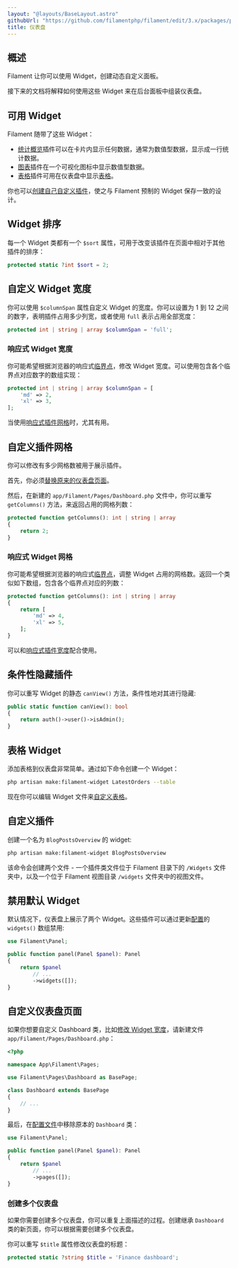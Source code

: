 ```yaml
---
layout: "@layouts/BaseLayout.astro"
githubUrl: "https://github.com/filamentphp/filament/edit/3.x/packages/panels/docs/05-dashboard.md"
title: 仪表盘
---
```


## 概述

Filament 让你可以使用 Widget，创建动态自定义面板。

接下来的文档将解释如何使用这些 Widget 来在后台面板中组装仪表盘。

## 可用 Widget

Filament 随带了这些 Widget：

- [统计概览](../widgets/stats-overview)插件可以在卡片内显示任何数据，通常为数值型数据，显示成一行统计数据。
- [图表](../widgets/charts)插件在一个可视化图标中显示数值型数据。 
- [表格](#表格-widget)插件可用在仪表盘中显示[表格](../tables/getting-started)。

你也可以[创建自己自定义插件](#自定义-widget)，使之与 Filament 预制的 Widget 保存一致的设计。

## Widget 排序

每一个 Widget 类都有一个 `$sort` 属性，可用于改变该插件在页面中相对于其他插件的排序：

```php
protected static ?int $sort = 2;
```

## 自定义 Widget 宽度

你可以使用 `$columnSpan` 属性自定义 Widget 的宽度。你可以设置为 1 到 12 之间的数字，表明插件占用多少列宽，或者使用 `full` 表示占用全部宽度：

```php
protected int | string | array $columnSpan = 'full';
```

### 响应式 Widget 宽度

你可能希望根据浏览器的响应式[临界点](https://tailwindcss.com/docs/responsive-design#overview)，修改 Widget 宽度。可以使用包含各个临界点对应数字的数组实现：

```php
protected int | string | array $columnSpan = [
    'md' => 2,
    'xl' => 3,
];
```

当使用[响应式插件网格](#响应式-widget-网格)时，尤其有用。

## 自定义插件网格

你可以修改有多少网格数被用于展示插件。

首先，你必须[替换原来的仪表盘页面](#自定义仪表盘页面)。

然后，在新建的 `app/Filament/Pages/Dashboard.php` 文件中，你可以重写 `getColumns()` 方法，来返回占用的网格列数：

```php
protected function getColumns(): int | string | array
{
    return 2;
}
```

### 响应式 Widget 网格

你可能希望根据浏览器的响应式[临界点](https://tailwindcss.com/docs/responsive-design#overview)，调整 Widget 占用的网格数。返回一个类似如下数组，包含各个临界点对应的列数：

```php
protected function getColumns(): int | string | array
{
    return [
        'md' => 4,
        'xl' => 5,
    ];
}
```

可以和[响应式插件宽度](#响应式-widget-宽度)配合使用。

## 条件性隐藏插件

你可以重写 Widget 的静态 `canView()` 方法，条件性地对其进行隐藏:

```php
public static function canView(): bool
{
    return auth()->user()->isAdmin();
}
```

## 表格 Widget

添加表格到仪表盘非常简单。通过如下命令创建一个 Widget：

```bash
php artisan make:filament-widget LatestOrders --table
```

现在你可以编辑 Widget 文件来[自定义表格](../tables/getting-started)。

## 自定义插件

创建一个名为 `BlogPostsOverview` 的 widget:

```bash
php artisan make:filament-widget BlogPostsOverview
```

该命令会创建两个文件 - 一个插件类文件位于 Filament 目录下的 `/Widgets` 文件夹中，以及一个位于 Filament 视图目录 `/widgets` 文件夹中的视图文件。

## 禁用默认 Widget

默认情况下，仪表盘上展示了两个 Widget。这些插件可以通过更新[配置](configuration)的 `widgets()` 数组禁用:

```php
use Filament\Panel;

public function panel(Panel $panel): Panel
{
    return $panel
        // ...
        ->widgets([]);
}
```

## 自定义仪表盘页面

如果你想要自定义 Dashboard 类，比如[修改 Widget 宽度](#自定义-widget-宽度)，请新建文件 `app/Filament/Pages/Dashboard.php`：

```php
<?php

namespace App\Filament\Pages;

use Filament\Pages\Dashboard as BasePage;

class Dashboard extends BasePage
{
    // ...
}
```

最后，在[配置文件](configuration)中移除原本的 `Dashboard` 类：

```php
use Filament\Panel;

public function panel(Panel $panel): Panel
{
    return $panel
        // ...
        ->pages([]);
}
```

### 创建多个仪表盘

如果你需要创建多个仪表盘，你可以重复上面描述的过程。创建继承 `Dashboard` 类的新页面，你可以根据需要创建多个仪表盘。

你可以重写 `$title` 属性修改仪表盘的标题：

```php
protected static ?string $title = 'Finance dashboard';
```
